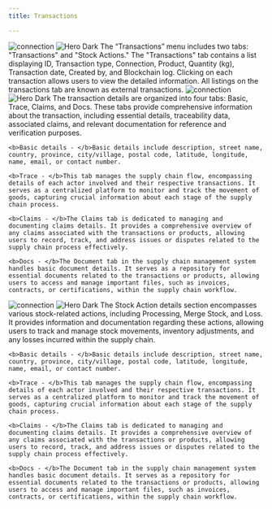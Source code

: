 ```yaml
---
title: Transactions

---
```




<Steps>
  <Step title="Transactions">
   <img
  className="block dark:hidden"
  src="/images/img/transacion history.png"
  alt="connection"
/>
<img
  className="hidden dark:block"
  src="/images/img/transacion history-b.png"
  alt="Hero Dark"
/>
    The “Transactions” menu includes two tabs: "Transactions" and "Stock Actions." The "Transactions" tab contains a list displaying ID, Transaction type, Connection, Product, Quantity (kg), Transaction date, Created by, and Blockchain log. Clicking on each transaction allows users to view the detailed information. 
    All listings on the transactions tab are known as external transactions. 
  </Step>
  <Step title="Transactions details">
     <img
  className="block dark:hidden"
  src="/images/img/transaction details- basic.png"
  alt="connection"
/>
<img
  className="hidden dark:block"
  src="/images/img/transaction details- basic-b.png"
  alt="Hero Dark"
/>
    The transaction details are organized into four tabs: Basic, Trace, Claims, and Docs. These tabs provide comprehensive information about the transaction, including essential details, traceability data, associated claims, and relevant documentation for reference and verification purposes.


    <b>Basic details - </b>Basic details include description, street name, country, province, city/village, postal code, latitude, longitude, name, email, or contact number.

    <b>Trace - </b>This tab manages the supply chain flow, encompassing details of each actor involved and their respective transactions. It serves as a centralized platform to monitor and track the movement of goods, capturing crucial information about each stage of the supply chain process.

    <b>Claims - </b>The Claims tab is dedicated to managing and documenting claims details. It provides a comprehensive overview of any claims associated with the transactions or products, allowing users to record, track, and address issues or disputes related to the supply chain process effectively.

    <b>Docs - </b>The Document tab in the supply chain management system handles basic document details. It serves as a repository for essential documents related to the transactions or products, allowing users to access and manage important files, such as invoices, contracts, or certifications, within the supply chain workflow.

 </Step>

 <Step title="Transactions - Stock actions">
   <img
  className="block dark:hidden"
  src="/images/img/transactions-stcok actions.png"
  alt="connection"
/>
<img
  className="hidden dark:block"
  src="/images/img/transactions-stcok actions-b.png"
  alt="Hero Dark"
/>
    The Stock Action details section encompasses various stock-related actions, including Processing, Merge Stock, and Loss. It provides information and documentation regarding these actions, allowing users to track and manage stock movements, inventory adjustments, and any losses incurred within the supply chain.

    <b>Basic details - </b>Basic details include description, street name, country, province, city/village, postal code, latitude, longitude, name, email, or contact number.

    <b>Trace - </b>This tab manages the supply chain flow, encompassing details of each actor involved and their respective transactions. It serves as a centralized platform to monitor and track the movement of goods, capturing crucial information about each stage of the supply chain process.

    <b>Claims - </b>The Claims tab is dedicated to managing and documenting claims details. It provides a comprehensive overview of any claims associated with the transactions or products, allowing users to record, track, and address issues or disputes related to the supply chain process effectively.

    <b>Docs - </b>The Document tab in the supply chain management system handles basic document details. It serves as a repository for essential documents related to the transactions or products, allowing users to access and manage important files, such as invoices, contracts, or certifications, within the supply chain workflow.
    

  </Step>

  



</Steps>







